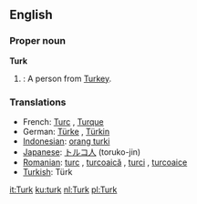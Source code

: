 ==English==

===Proper noun===
'''Turk'''
# {{colloquial}}: A person from [[Turkey]].

===Translations===

*French: [[Turc]] {{m}}, [[Turque]] {{f}}
*German: [[Türke]] {{m}}, [[Türkin]] {{f}}
*[[Indonesian]]: [[orang turki]]
*[[Japanese]]: [[トルコ人]] (toruko-jin)
*[[Romanian]]: [[turc]] {{m}}, [[turcoaică]] {{f}}, [[turci]] {{m}} {{p}}, [[turcoaice]] {{f}} {{p}}
*[[Turkish]]: Türk

[[it:Turk]]
[[ku:turk]]
[[nl:Turk]]
[[pl:Turk]]